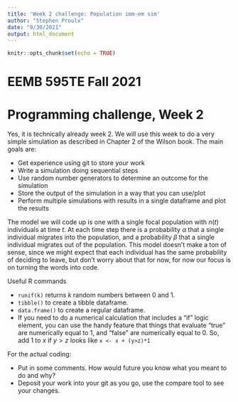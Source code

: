```yaml
---
title: 'Week 2 challenge: Population imm-em sim'
author: "Stephen Proulx"
date: "9/30/2021"
output: html_document
---
```



```r
knitr::opts_chunk$set(echo = TRUE)
```
# EEMB 595TE Fall 2021
# Programming challenge, Week 2
Yes, it is technically already week 2. We will use this week to do a very simple simulation as described in Chapter 2 of the Wilson book. The main goals are:

* Get experience using git to store your work
* Write a simulation doing sequential steps 
* Use random number generators to determine an outcome for the simulation
* Store the output of the simulation in a way that you can use/plot
* Perform multiple simulations with results in a single dataframe and plot the results


The model we will code up is one with a single focal population with $n(t)$ individuals at time $t$. At each time step there is a probability $\alpha$ that a single individual migrates into the population, and a probability $\beta$ that a single individual migrates out of the population. This model doesn't make a ton of sense, since we might expect that each individual has the same probability of deciding to leave, but don't worry about that for now, for now our focus is on turning the words into code. 

Useful R commands

* `runif(k)` returns $k$ random numbers between 0 and 1.
* `tibble()` to create a tibble dataframe.
* `data.frame()` to create a regular dataframe.
* If you need to do a numerical calculation that includes a "if" logic element, you can use the handy feature that things that evaluate "true" are numerically equal to 1, and "false" are numerically equal to 0. So, add 1 to $x$ if $y>z$ looks like `x <- x + (y>z)*1`


For the actual coding: 

* Put in some comments. How would future you know what you meant to do and why?
* Deposit your work into your git as you go, use the compare tool to see your changes.


